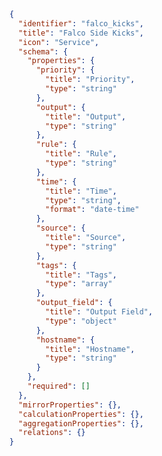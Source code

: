 ```json showLineNumbers
{
  "identifier": "falco_kicks",
  "title": "Falco Side Kicks",
  "icon": "Service",
  "schema": {
    "properties": {
      "priority": {
        "title": "Priority",
        "type": "string"
      },
      "output": {
        "title": "Output",
        "type": "string"
      },
      "rule": {
        "title": "Rule",
        "type": "string"
      },
      "time": {
        "title": "Time",
        "type": "string",
        "format": "date-time"
      },
      "source": {
        "title": "Source",
        "type": "string"
      },
      "tags": {
        "title": "Tags",
        "type": "array"
      },
      "output_field": {
        "title": "Output Field",
        "type": "object"
      },
      "hostname": {
        "title": "Hostname",
        "type": "string"
      }
    },
    "required": []
  },
  "mirrorProperties": {},
  "calculationProperties": {},
  "aggregationProperties": {},
  "relations": {}
}
```
